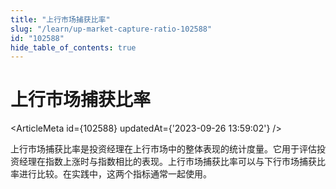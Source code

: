 ```yaml
---
title: "上行市场捕获比率"
slug: "/learn/up-market-capture-ratio-102588"
id: "102588"
hide_table_of_contents: true
---
```



# 上行市场捕获比率

<ArticleMeta id={102588} updatedAt={'2023-09-26 13:59:02'} />
<div className='border-solid border-b border-t-0 my-4 border-[var(--ifm-color-gray-300)]' />

上行市场捕获比率是投资经理在上行市场中的整体表现的统计度量。它用于评估投资经理在指数上涨时与指数相比的表现。上行市场捕获比率可以与下行市场捕获比率进行比较。在实践中，这两个指标通常一起使用。
